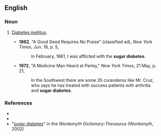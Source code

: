 ==English==

===Noun===
{{en-noun|head=[[sugar]] [[diabetes]]|-}}

# {{label|en|informal|dated}} [[diabetes mellitus|Diabetes mellitus]].
#* '''1862''', "A Good Deed Requires No Praise" (classified ad), ''New York Times'', Jun. 18, p. 5,
#*: In February, 1861, I was afflicted with the '''sugar diabetes'''.
#* '''1972''', "A Medicine Man Heard at Parley," ''New York Times'', 21 May, p. 21,
#*: In the Southwest there are some 35 curanderos like Mr. Cruz, who says he has treated with success patients with arthritis and '''sugar diabetes'''.

===References===
* {{R:Dictionary.com}}
* {{R:Encarta}}
* "[http://www.wordsmyth.net/live/home.php?script=search&matchent=sugar+diabetes&matchtype=exact sugar diabetes]" in the ''Wordsmyth Dictionary-Thesaurus'' (Wordsmyth, 2002)
